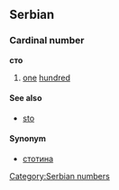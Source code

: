 ==Serbian==
===Cardinal number===
'''сто'''
#[[one]] [[hundred]]
====See also====
*[[sto]]
====Synonym====
*[[стотина]]
[[Category:Serbian numbers]]